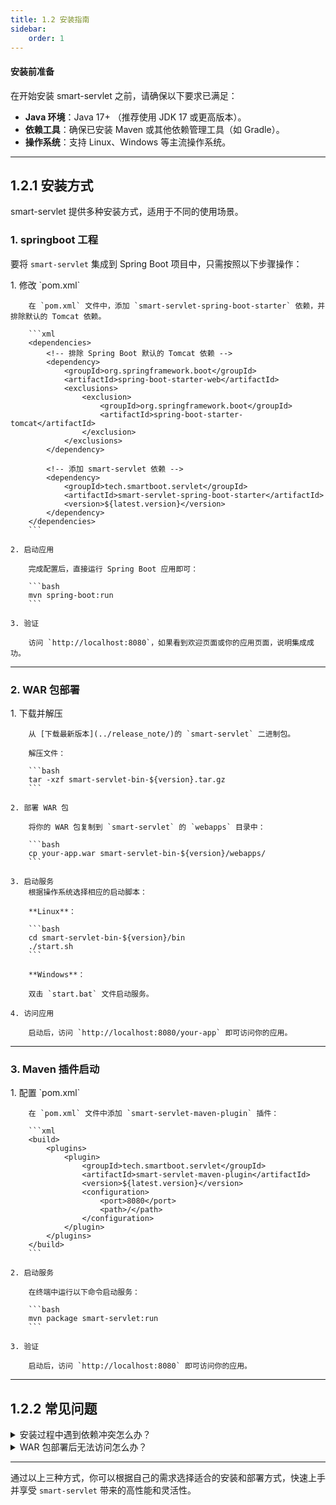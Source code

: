 ```yaml
---
title: 1.2 安装指南
sidebar:
    order: 1
---
```



#### 安装前准备

在开始安装 smart-servlet 之前，请确保以下要求已满足：

- **Java 环境**：Java 17+ （推荐使用 JDK 17 或更高版本）。
- **依赖工具**：确保已安装 Maven 或其他依赖管理工具（如 Gradle）。
- **操作系统**：支持 Linux、Windows 等主流操作系统。

---

## 1.2.1 安装方式

smart-servlet 提供多种安装方式，适用于不同的使用场景。

### 1. springboot 工程

要将 `smart-servlet` 集成到 Spring Boot 项目中，只需按照以下步骤操作：

<Steps>
    1. 修改 `pom.xml`

        在 `pom.xml` 文件中，添加 `smart-servlet-spring-boot-starter` 依赖，并排除默认的 Tomcat 依赖。

        ```xml
        <dependencies>
            <!-- 排除 Spring Boot 默认的 Tomcat 依赖 -->
            <dependency>
                <groupId>org.springframework.boot</groupId>
                <artifactId>spring-boot-starter-web</artifactId>
                <exclusions>
                    <exclusion>
                        <groupId>org.springframework.boot</groupId>
                        <artifactId>spring-boot-starter-tomcat</artifactId>
                    </exclusion>
                </exclusions>
            </dependency>

            <!-- 添加 smart-servlet 依赖 -->
            <dependency>
                <groupId>tech.smartboot.servlet</groupId>
                <artifactId>smart-servlet-spring-boot-starter</artifactId>
                <version>${latest.version}</version>
            </dependency>
        </dependencies>
        ```

    2. 启动应用

        完成配置后，直接运行 Spring Boot 应用即可：

        ```bash
        mvn spring-boot:run
        ```

    3. 验证

        访问 `http://localhost:8080`，如果看到欢迎页面或你的应用页面，说明集成成功。
</Steps>

---

### 2. WAR 包部署

<Steps>
    1. 下载并解压

        从 [下载最新版本](../release_note/)的 `smart-servlet` 二进制包。

        解压文件：

        ```bash
        tar -xzf smart-servlet-bin-${version}.tar.gz
        ```

    2. 部署 WAR 包

        将你的 WAR 包复制到 `smart-servlet` 的 `webapps` 目录中：

        ```bash
        cp your-app.war smart-servlet-bin-${version}/webapps/
        ```

    3. 启动服务
        根据操作系统选择相应的启动脚本：

        **Linux**：

        ```bash
        cd smart-servlet-bin-${version}/bin
        ./start.sh
        ```

        **Windows**：

        双击 `start.bat` 文件启动服务。

    4. 访问应用

        启动后，访问 `http://localhost:8080/your-app` 即可访问你的应用。
</Steps>

---

### 3. **Maven 插件启动**
<Steps>
    1. 配置 `pom.xml`

        在 `pom.xml` 文件中添加 `smart-servlet-maven-plugin` 插件：

        ```xml
        <build>
            <plugins>
                <plugin>
                    <groupId>tech.smartboot.servlet</groupId>
                    <artifactId>smart-servlet-maven-plugin</artifactId>
                    <version>${latest.version}</version>
                    <configuration>
                        <port>8080</port>
                        <path>/</path>
                    </configuration>
                </plugin>
            </plugins>
        </build>
        ```

    2. 启动服务

        在终端中运行以下命令启动服务：

        ```bash
        mvn package smart-servlet:run
        ```

    3. 验证

        启动后，访问 `http://localhost:8080` 即可访问你的应用。
</Steps>

---

## 1.2.2 常见问题

<details>
    <summary>安装过程中遇到依赖冲突怎么办？</summary>
    请检查 `pom.xml` 文件，确保依赖版本与 `smart-servlet` 兼容。如果冲突无法解决，请联系技术支持。
</details>

<details>
    <summary>WAR 包部署后无法访问怎么办？</summary>
    1. 确保 WAR 包名称正确，且放在 `webapps` 目录下。
    2. 检查日志文件，查看是否有错误信息。
    3. 确保端口未被其他应用占用。
</details>


---


通过以上三种方式，你可以根据自己的需求选择适合的安装和部署方式，快速上手并享受 `smart-servlet` 带来的高性能和灵活性。